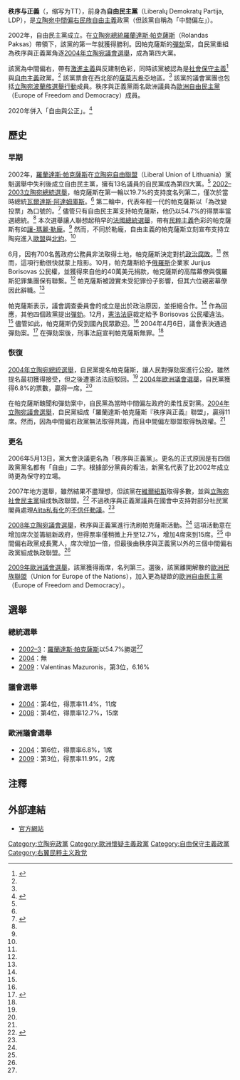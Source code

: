 {{Link style|time=2015-12-12T03:12:11+00:00}}
{{Infobox political party
| country       = 立陶宛
| name = 秩序与正義
| name_native   = Tvarka ir teisingumas
| colorcode     = #FDEE03
| headquarters  = 10 Gedimino pr. / 1 Totorių g., Vilnius
| logo    = Order and Justice logo.png
| leader        = Remigijus Žemaitaitis
| foundation    = 2002年3月9日<ref name="Algis Krupavicius 2003">{{cite journal |last=Krupavicius |first=Algis |title=Lithuania |journal=[[歐洲政治研究期刊|歐洲政治研究期刊]] |volume=42 |issue=7–8 |pages=1010–20 |doi=10.1111/j.0304-4130.2003.00128.x |date=December 2003}}</ref>
| dissolution   = 2020年6月6日
| merged        = 自由與公正

| ideology      = [[民族保守主義|民族保守主義]] <br />[[自由保守主義|自由保守主義]]<ref name="Algis Krupavicius 2006">{{cite journal |last=Krupavicius |first=Algis |title=Lithuania |journal=[[歐洲政治研究期刊|歐洲政治研究期刊]] |volume=45 |issue=7–8 |pages=1166–81 |doi=10.1111/j.1475-6765.2006.00673.x |date=December 2006}}</ref> <br /> [[歐洲懷疑主義|歐洲懷疑主義]]
| position      = [[中間偏右|中間偏右]]至[[极右翼|极右翼]]<ref>{{cite news |title=Lithuania likely to amend Constitution after Strasbourg verdict |first=Linas |last=Jegelevicius |url=http://www.baltictimes.com/news/articles/27710/ |newspaper=[[波羅的海時報|波羅的海時報]] |date=13 January 2011 |accessdate=29 January 2011 |archive-date=2012-03-24 |archive-url=https://web.archive.org/web/20120324112508/http://www.baltictimes.com/news/articles/27710/ |dead-url=no }}</ref><ref>{{cite news |title=Court ruling opens door for Paksas return |first= |last= |url=http://www.euronews.net/2011/01/06/court-ruling-opens-door-for-paksas-return/ |newspaper=[[歐洲新聞台|歐洲新聞台]] |date=6 January 2011 |accessdate=29 January 2011 |archive-date=2011-04-11 |archive-url=https://web.archive.org/web/20110411165059/http://www.euronews.net/2011/01/06/court-ruling-opens-door-for-paksas-return/ |dead-url=no }}</ref>
| international =
| european      =
| europarl      = [[歐洲自由民主黨|歐洲自由民主黨]]
| colours       = 黃色、藍色
| website       = {{Url|http://www.ldp.lt}}
}}
'''秩序与正義'''（{{lang-lt|Tvarka ir teisingumas}}，缩写为TT），前身為'''自由民主黨'''（Liberalų Demokratų Partija, LDP），是[[立陶宛|立陶宛]][[中間偏右|中間偏右]][[民族自由主義|民族自由主義]]政黨（但該黨自稱為「中間偏左」）。

2002年，自由民主黨成立。在[[立陶宛總統|立陶宛總統]][[羅蘭達斯·帕克薩斯|羅蘭達斯·帕克薩斯]]（Rolandas Paksas）帶領下，該黨的第一年就獲得勝利。因帕克薩斯的[[彈劾|彈劾]]案，自民黨重組為秩序與正義黨角逐[[2004年立陶宛議會選舉|2004年立陶宛議會選舉]]，成為第四大黨。

該黨為中間偏右，帶有[[激進主義|激進主義]]與反建制色彩，同時該黨被認為是[[社會保守主義|社會保守主義]]<ref name="Mindaugas Jurkynas">{{cite journal |last=Jurkynas |first=Mindaugas |title=The parliamentary election in Lithuania, October 2008 |journal=Electoral Studies |volume=28 |issue=2 |pages=329–33 |doi=10.1016/j.electstud.2009.02.001 |date=June 2009}}</ref>與[[自由主義|自由主義]]政黨。<ref name="Algis Krupavicius 2006" /> 該黨票倉在西北部的[[薩莫吉希亞|薩莫吉希亞]]地區。<ref name="Mindaugas Jurkynas" /> 該黨的議會黨團也包括[[立陶宛波蘭族選舉行動|立陶宛波蘭族選舉行動]]成員。秩序與正義黨兩名歐洲議員為[[歐洲自由民主黨|歐洲自由民主黨]]（Europe of Freedom and Democracy）成員。

2020年併入「自由與公正」。<ref>{{Cite web |url=https://www.alfa.lt/straipsnis/50427342/p-grazulis-praso-teismo-pasalinti-is-seimo-rinkimu-partija-laisve-ir-teisingumas |title=P. Gražulis prašo teismo pašalinti iš Seimo rinkimų partiją „Laisvė ir teisingumas“ |date=2020-09-15}}</ref>

== 歷史 ==
=== 早期 ===
2002年，[[羅蘭達斯·帕克薩斯|羅蘭達斯·帕克薩斯]]在[[立陶宛自由聯盟|立陶宛自由聯盟]]（Liberal Union of Lithuania）黨魁選舉中失利後成立自由民主黨，擁有13名議員的自民黨成為第四大黨。<ref name="Algis Krupavicius 2003" />  [[2002–2003立陶宛總統選舉|2002–2003立陶宛總統選舉]]，帕克薩斯在第一輪以19.7%的支持度名列第二，僅次於當時總統[[瓦爾達斯·阿達姆庫斯|瓦爾達斯·阿達姆庫斯]]。<ref name="Algis Krupavicius 2003" /> 第二輪中，代表年輕一代的帕克薩斯以「為改變投票」為口號的。<ref name="Algis Krupavicius 2004">{{cite journal |last=Krupavicius |first=Algis |title=Lithuania |journal=[[歐洲政治研究期刊|歐洲政治研究期刊]] |volume=43 |issue=7–8 |pages=1059–69 |doi=10.1111/j.1475-6765.2004.00201.x |date=December 2004}}</ref> 儘管只有自由民主黨支持帕克薩斯，他仍以54.7%的得票率當選總統。<ref name="Algis Krupavicius 2003" /> 本次選舉讓人聯想起稍早的[[2002年法國總統選舉|法國總統選舉]]，帶有[[民粹主義|民粹主義]]色彩的帕克薩斯有如[[讓-瑪麗·勒龐|讓-瑪麗·勒龐]]。<ref name="Algis Krupavicius 2003" /> 然而，不同於勒龐，自由主義的帕克薩斯立刻宣布支持立陶宛進入[[歐盟|歐盟]]與[[北約|北約]]。<ref name="Algis Krupavicius 2003" />

6月，因有700名舊政府公務員非法取得土地，帕克薩斯決定對抗[[政治腐敗|政治腐敗]]。<ref name="Algis Krupavicius 2004" /> 然而，這項行動很快就蒙上陰影。10月，帕克薩斯給予[[俄羅斯|俄羅斯]]企業家 Jurijus Borisovas 公民權，並獲得來自他的40萬美元捐款，帕克薩斯的高階幕僚與俄羅斯犯罪集團保有聯繫。<ref name="Algis Krupavicius 2004" /> 帕克薩斯被證實未受犯罪份子影響，但其六位親密幕僚因此辭職。<ref name="Algis Krupavicius 2004" />

帕克薩斯表示，議會調查委員會的成立是出於政治原因，並拒絕合作。<ref name="Algis Krupavicius 2004" /> 作為回應，其他四個政黨提出[[彈劾|彈劾]]。12月，[[立陶宛共和國憲法法庭|憲法法庭]]裁定給予 Borisovas 公民權違法。<ref name="Algis Krupavicius 2004" /> 儘管如此，帕克薩斯仍受到國內民眾歡迎。<ref name="Algis Krupavicius 2004" />  2004年4月6日，議會表決通過彈劾案。<ref name="Algis Krupavicius 2005">{{cite journal |last=Krupavicius |first=Algis |title=Lithuania |journal=[[歐洲政治研究期刊|歐洲政治研究期刊]] |volume=44 |issue=7–8 |pages=1086–101 |doi=10.1111/j.1475-6765.2005.00273.x1.x |date=December 2005}}</ref> 在彈劾案後，刑事法庭宣判帕克薩斯無罪。<ref name="Algis Krupavicius 2005" />

=== 恢復 ===
[[2004年立陶宛總統選舉|2004年立陶宛總統選舉]]，自民黨提名帕克薩斯，讓人民對彈劾案進行公投。雖然提名最初獲得接受，但之後遭憲法法庭駁回。<ref name="Algis Krupavicius 2005" /> [[2004年歐洲議會選舉|2004年歐洲議會選舉]]，自民黨獲得6.8%的票數，贏得一席。<ref name="Algis Krupavicius 2005" />

在帕克薩斯醜聞和彈劾案中，自民黨為當時中間偏左政府的柔性反對黨。[[2004年立陶宛議會選舉|2004年立陶宛議會選舉]]，自民黨組成「羅蘭達斯·帕克薩斯『秩序與正義』聯盟」，贏得11席。然而，因為中間偏右政黨無法取得共識，而且中間偏左聯盟取得執政權。<ref name="Algis Krupavicius 2005" />

=== 更名 ===
2006年5月13日，黨大會決議更名為「秩序與正義黨」。更名的正式原因是有四個政黨黨名都有「自由」二字。根據部分黨員的看法，新黨名代表了比2002年成立時更為保守的立場。

2007年地方選舉，雖然結果不盡理想，但該黨在[[維爾紐斯|維爾紐斯]]取得多數，並與[[立陶宛社會民主黨|立陶宛社會民主黨]]組成執政聯盟。<ref name="Algis Krupavicius 2008">{{cite journal |last=Krupavicius |first=Algis |title=Lithuania |journal=[[歐洲政治研究期刊|歐洲政治研究期刊]] |volume=47 |issue=7–8 |pages=1048–59 |doi=10.1111/j.1475-6765.2008.00800.x |date=December 2008}}</ref> 不過秩序與正義黨議員在國會中支持對部分社民黨閣員處理[[:en:Alita_(company)|Alita]][[私有化|私有化]]的[[不信任動議|不信任動議]]。<ref name="Algis Krupavicius 2008" />

[[2008年立陶宛議會選舉|2008年立陶宛議會選舉]]，秩序與正義黨進行洗刷帕克薩斯活動。<ref name="Mindaugas Jurkynas" /> 這項活動意在增加席次並籌組新政府，但得票率僅稍微上升至12.7%，增加4席來到15席。<ref name="Mindaugas Jurkynas" /> 中間偏右政黨成長驚人，席次增加一倍，但最後由秩序與正義黨以外的三個中間偏右政黨組成執政聯盟。<ref name="Mindaugas Jurkynas" />

[[2009年歐洲議會選舉|2009年歐洲議會選舉]]，該黨獲得兩席，名列第三。選後，該黨離開解散的[[歐洲民族聯盟|歐洲民族聯盟]]（Union for Europe of the Nations），加入更為疑歐的[[歐洲自由民主黨|歐洲自由民主黨]]（Europe of Freedom and Democracy）。

== 選舉 ==
=== 總統選舉 ===
* [[2002–2003年立陶宛總統選舉|2002–3]]：[[羅蘭達斯·帕克薩斯|羅蘭達斯·帕克薩斯]]以54.7%勝選<ref name="Algis Krupavicius 2003" />
* [[2004年立陶宛總統選舉|2004]]：無
* [[2009年立陶宛總統選舉|2009]]：Valentinas Mazuronis，第3位，6.16%

=== 議會選舉 ===
* [[2004年立陶宛議會選舉|2004]]：第4位，得票率11.4%，11席
* [[2008年立陶宛議會選舉|2008]]：第4位，得票率12.7%，15席

=== 歐洲議會選舉 ===
* [[2004年歐洲議會選舉|2004]]：第6位，得票率6.8%，1席
* [[2009年歐洲議會選舉|2009]]：第3位，得票率11.9%，2席
 
== 注釋 ==
{{reflist}}

== 外部連結 ==
* [https://web.archive.org/web/20120104231705/http://www.ldp.lt/ 官方網站]
{{立陶宛政党}}
[[Category:立陶宛政黨|Category:立陶宛政黨]]
[[Category:歐洲懷疑主義政黨|Category:歐洲懷疑主義政黨]]
[[Category:自由保守主義政黨|Category:自由保守主義政黨]]
[[Category:右翼民粹主义政党|Category:右翼民粹主义政党]]
